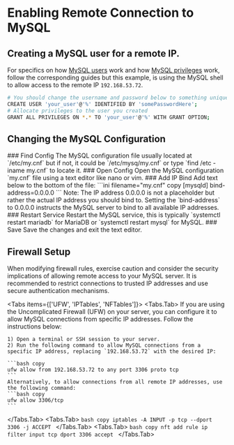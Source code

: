 
# Enabling Remote Connection to MySQL

## Creating a MySQL user for a remote IP.
For specifics on how [MySQL users](/mysql/setting-up-mysql#creating-a-mysql-user) work and how [MySQL privileges](/mysql/setting-up-mysql#setting-mysql-user-privileges) work, follow the corresponding guides but this example, is using the MySQL shell to allow access to the remote IP `192.168.53.72`.
```bash copy
# You should change the username and password below to something unique.
CREATE USER 'your_user'@'%' IDENTIFIED BY 'somePasswordHere';
# Allocate privileges to the user you created
GRANT ALL PRIVILEGES ON *.* TO 'your_user'@'%' WITH GRANT OPTION;
```

## Changing the MySQL Configuration

<Steps>
### Find Config
The MySQL configuration file usually located at `/etc/my.cnf` but if not, it could be `/etc/mysq/my.cnf` or type `find /etc -iname my.cnf` to locate it.
### Open Config
Open the MySQL configuration `my.cnf` file using a text editor like nano or vim.
### Add IP Bind
Add text below to the bottom of the file:
```ini filename="my.cnf" copy
[mysqld]
bind-address=0.0.0.0
```
Note: The IP address 0.0.0.0 is not a placeholder but rather the actual IP address you should bind to. Setting the `bind-address` to 0.0.0.0 instructs the MySQL server to bind to all available IP addresses.
### Restart Service
Restart the MySQL service, this is typically `systemctl restart mariadb` for MariaDB or `systemctl restart mysql` for MySQL.
### Save
Save the changes and exit the text editor.

</Steps>

## Firewall Setup
When modifying firewall rules, exercise caution and consider the security implications of allowing remote access to your MySQL server. It is recommended to restrict connections to trusted IP addresses and use secure authentication mechanisms.

<Tabs items={['UFW', 'IPTables', 'NFTables']}>
  <Tabs.Tab>
    If you are using the Uncomplicated Firewall (UFW) on your server, you can configure it to allow MySQL connections from specific IP addresses. Follow the instructions below:

    1) Open a terminal or SSH session to your server.
    2) Run the following command to allow MySQL connections from a specific IP address, replacing `192.168.53.72` with the desired IP:

    ```bash copy
    ufw allow from 192.168.53.72 to any port 3306 proto tcp
    ```
    Alternatively, to allow connections from all remote IP addresses, use the following command:
    ```bash copy
    ufw allow 3306/tcp
    ```
  </Tabs.Tab>
  <Tabs.Tab>
    ```bash copy
    iptables -A INPUT -p tcp --dport 3306 -j ACCEPT
    ```
  </Tabs.Tab>
  <Tabs.Tab>
    ```bash copy
    nft add rule ip filter input tcp dport 3306 accept
    ```
  </Tabs.Tab>
</Tabs>
